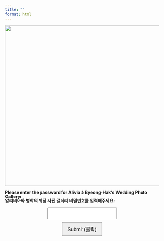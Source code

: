 ```yaml
---
title: ""
format: html
---
```


::: {.password-container}

<div id="passwordPrompt">
  <p align="center">
    <img src="wedding_title3.png" width="525px">
  </p>
  <h4 style="margin: 0; line-height: 1;">Please enter the password for Alivia & Byeong-Hak's Wedding Photo Gallery:</h4>
  <h4 style="margin: 0; line-height: 1;">알리비아와 병학의 웨딩 사진 갤러리 비밀번호를 입력해주세요:</h4>
  
  <div style="display:block; margin:15px;"></div>

  <div style="text-align: center;">
  <form onsubmit="checkPassword(event)" style="display: inline-block;">
    <input type="password" id="password" style="padding: 8px; font-size: 1rem;">
      <div style="display:block; margin:10px;"></div>
    <button type="submit" style="padding: 8px 16px; font-size: 1rem;">Submit (클릭)</button>
  </form>
  </div>
</div>


<div id="protectedContent" style="display:none;">
  <p align="center">
    <img src="wedding_title3.png" width="600px" tabindex="-1">
  </p>
  
### Welcome to the Alivia & Byeong-Hak's Wedding Photo Gallery!

  <p><a href="https://bcdanl.github.io/acbcweddingphoto" tabindex="-1" id="galleryLink">Click here! (여기를  클릭하세요!)</a></p>
</div>

:::

<script>
function checkPassword(event) {
    event.preventDefault(); // Prevent form reload
    const correctPassword = "acbc25";
    const inputPassword = document.getElementById("password").value;

    if (inputPassword === correctPassword) {
        document.getElementById("protectedContent").style.display = "block";
        document.getElementById("passwordPrompt").style.display = "none";
        // Enable tab focus for protected content now
        document.getElementById("galleryLink").removeAttribute("tabindex");
    } else {
        alert("Incorrect password. Please try again.");
    }
}
</script>
